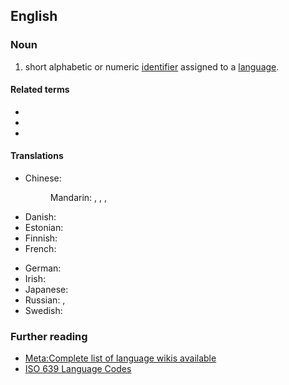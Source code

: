 {{also|language-code}}
{{rfc|en|needs quotations showing usage, usexes}}
{{selfref|For a guide to the use of language codes on Wiktionary, see [[Wiktionary:List of languages]]}}
==English==
{{wikipedia}}

===Noun===
{{en-noun}}

# short alphabetic or numeric [[identifier]] assigned to a [[language]].

====Related terms====
* {{l|en|codepage}}
* {{l|en|country code}}
* {{l|en|currency code}}

====Translations====
{{trans-top|a standard identifier of a language}}
* Chinese:
*: Mandarin: {{t|cmn|語言代碼|sc=Hani}}, {{t|cmn|语言代码|tr=yǔyán dàimǎ|sc=Hani}}, {{t|cmn|語言碼|sc=Hani}}, {{t|cmn|语言码|tr=yǔyánmǎ|sc=Hani}}
* Danish: {{t|da|sprogkode|c}}
* Estonian: {{t|et|keelekood}}
* Finnish: {{t|fi|kielikoodi}}
* French: {{t|fr|code de langue|m}}
{{trans-mid}}
* German: {{t|de|Sprachcode|m}}
* Irish: {{t|ga|cód teanga|m}}
* Japanese: {{t|ja|言語コード|tr=gengo kōdo|sc=Jpan}}
* Russian: {{t|ru|код языка́|m}}, {{t|ru|языково́й код|m}}
* Swedish: {{t+|sv|språkkod|c}}
{{trans-bottom}}

===Further reading===
* [[meta:List of Wikipedias|Meta:Complete list of language wikis available]]
* [http://www.loc.gov/standards/iso639-2/php/code_list.php ISO 639 Language Codes]